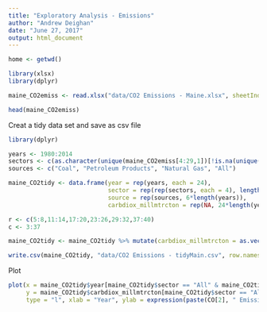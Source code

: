 ```yaml
---
title: "Exploratory Analysis - Emissions"
author: "Andrew Deighan"
date: "June 27, 2017"
output: html_document
---
```


```r
home <- getwd()
```

```r
library(xlsx)
library(dplyr)

maine_CO2emiss <- read.xlsx("data/CO2 Emissions - Maine.xlsx", sheetIndex = 1, header = TRUE)

head(maine_CO2emiss)
```


  Creat a tidy data set and save as csv file

```r
library(dplyr)

years <- 1980:2014
sectors <- c(as.character(unique(maine_CO2emiss[4:29,1])[!is.na(unique(maine_CO2emiss[4:29,1]))]), "All")
sources <- c("Coal", "Petroleum Products", "Natural Gas", "All")

maine_CO2tidy <- data.frame(year = rep(years, each = 24),
                            sector = rep(rep(sectors, each = 4), length(years)),
                            source = rep(sources, 6*length(years)),
                            carbdiox_millmtrcton = rep(NA, 24*length(years)))

r <- c(5:8,11:14,17:20,23:26,29:32,37:40)
c <- 3:37

maine_CO2tidy <- maine_CO2tidy %>% mutate(carbdiox_millmtrcton = as.vector(as.numeric(as.matrix(maine_CO2emiss[r,c]))))

write.csv(maine_CO2tidy, "data/CO2 Emissions - tidyMain.csv", row.names = FALSE)
```

  Plot

```r
plot(x = maine_CO2tidy$year[maine_CO2tidy$sector == "All" & maine_CO2tidy$source == "All"],
     y = maine_CO2tidy$carbdiox_millmtrcton[maine_CO2tidy$sector == "All" & maine_CO2tidy$source == "All"],
     type = "l", xlab = "Year", ylab = expression(paste(CO[2], " Emissions (millions of metric tons)")))
```






